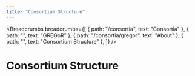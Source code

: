 ```yaml
---
title: "Consortium Structure"
---
```


<Breadcrumbs breadcrumbs={[
  { path: "/consortia", text: "Consortia" },
  { path: "", text: "GREGoR" },
  { path: "/consortia/gregor", text: "About" },
  { path: "", text: "Consortium Structure" },
]} />

# Consortium Structure
